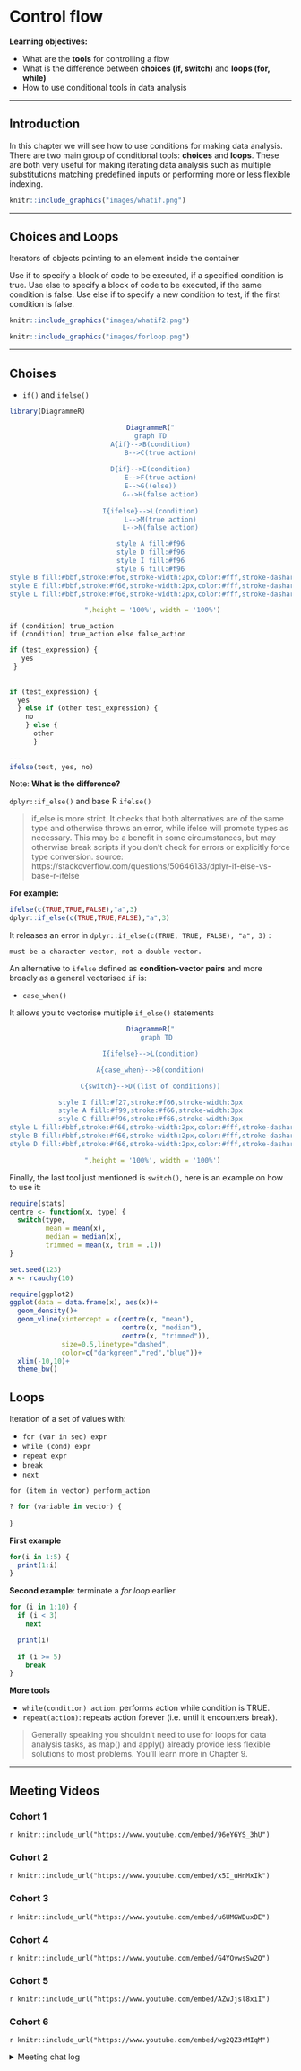 # Control flow

**Learning objectives:**

- What are the **tools** for controlling a flow
- What is the difference between **choices (if, switch)** and **loops (for, while)**
- How to use conditional tools in data analysis

---

## Introduction

In this chapter we will see how to use conditions for making data analysis.
There are two main group of conditional tools: **choices** and **loops**. These are both very useful for making iterating data analysis such as multiple substitutions matching predefined inputs or performing more or less flexible indexing.

```r
knitr::include_graphics("images/whatif.png")
```

---


## Choices and Loops

Iterators of objects pointing to an element inside the container

Use if to specify a block of code to be executed, if a specified condition is true. Use else to specify a block of code to be executed, if the same condition is false. Use else if to specify a new condition to test, if the first condition is false.

```r
knitr::include_graphics("images/whatif2.png")
```
```r
knitr::include_graphics("images/forloop.png")
```

----


## Choises

- `if()` and `ifelse()`

    
```r
library(DiagrammeR)
```
<center>
```r
DiagrammeR("
graph TD
A{if}-->B(condition)
     B-->C(true action)
     
D{if}-->E(condition)
     E-->F(true action)
E-->G((else))
     G-->H(false action)
     
I{ifelse}-->L(condition)
     L-->M(true action)
     L-->N(false action)

style A fill:#f96
style D fill:#f96
style I fill:#f96
style G fill:#f96
style B fill:#bbf,stroke:#f66,stroke-width:2px,color:#fff,stroke-dasharray: 5 5
style E fill:#bbf,stroke:#f66,stroke-width:2px,color:#fff,stroke-dasharray: 5 5
style L fill:#bbf,stroke:#f66,stroke-width:2px,color:#fff,stroke-dasharray: 5 5

 ",height = '100%', width = '100%')
```
</center>

`if (condition) true_action`
<br>
`if (condition) true_action else false_action`

```r
if (test_expression) {
   yes
 }
    
    
if (test_expression) {   
  yes
  } else if (other test_expression) {
    no
    } else {
      other
      }
    
---  
ifelse(test, yes, no)
```

Note: **What is the difference?** 

`dplyr::if_else()` and base R `ifelse()` 

>if_else is more strict. It checks that both alternatives are of the same type and otherwise throws an error, while ifelse will promote types as necessary. This may be a benefit in some circumstances, but may otherwise break scripts if you don't check for errors or explicitly force type conversion. 
source: https://stackoverflow.com/questions/50646133/dplyr-if-else-vs-base-r-ifelse

**For example:**

```r
ifelse(c(TRUE,TRUE,FALSE),"a",3)
dplyr::if_else(c(TRUE,TRUE,FALSE),"a",3)
```

It releases an error in `dplyr::if_else(c(TRUE, TRUE, FALSE), "a", 3)` :

`must be a character vector, not a double vector.`



An alternative to `ifelse` defined as **condition-vector pairs** and more broadly as a general vectorised `if` is:
    
- `case_when()` 

It allows you to vectorise multiple `if_else()` statements


<center>
```r
DiagrammeR("
   graph TD

I{ifelse}-->L(condition)

A{case_when}-->B(condition)

C{switch}-->D((list of conditions))

style I fill:#f27,stroke:#f66,stroke-width:3px
style A fill:#f99,stroke:#f66,stroke-width:3px
style C fill:#f96,stroke:#f66,stroke-width:3px
style L fill:#bbf,stroke:#f66,stroke-width:2px,color:#fff,stroke-dasharray: 5 5
style B fill:#bbf,stroke:#f66,stroke-width:2px,color:#fff,stroke-dasharray: 5 5
style D fill:#bbf,stroke:#f66,stroke-width:2px,color:#fff,stroke-dasharray: 5 5

 ",height = '100%', width = '100%')
```
</center>

Finally, the last tool just mentioned is `switch()`, here is an example on how to use it:

```r
require(stats)
centre <- function(x, type) {
  switch(type,
         mean = mean(x),
         median = median(x),
         trimmed = mean(x, trim = .1))
}

set.seed(123)
x <- rcauchy(10)

require(ggplot2)
ggplot(data = data.frame(x), aes(x))+
  geom_density()+
  geom_vline(xintercept = c(centre(x, "mean"),
                            centre(x, "median"),
                            centre(x, "trimmed")),
             size=0.5,linetype="dashed",
             color=c("darkgreen","red","blue"))+
  xlim(-10,10)+
  theme_bw()
```


## Loops

Iteration of a set of values with:

- `for (var in seq) expr`
- `while (cond) expr`
- `repeat expr`
- `break`
- `next`


`for (item in vector) perform_action`

```r
? for (variable in vector) {
  
}
```

**First example**
```r
for(i in 1:5) {
  print(1:i)
}
```


**Second example**: terminate a *for loop* earlier
```r
for (i in 1:10) {
  if (i < 3) 
    next

  print(i)
  
  if (i >= 5)
    break
}
```


**More tools**

- `while(condition) action`: performs action while condition is TRUE.
- `repeat(action)`: repeats action forever (i.e. until it encounters break).

>Generally speaking you shouldn’t need to use for loops for data analysis tasks, as map() and apply() already provide less flexible solutions to most problems. You’ll learn more in Chapter 9.

---




## Meeting Videos

### Cohort 1

`r knitr::include_url("https://www.youtube.com/embed/96eY6YS_3hU")`

### Cohort 2

`r knitr::include_url("https://www.youtube.com/embed/x5I_uHnMxIk")`

### Cohort 3

`r knitr::include_url("https://www.youtube.com/embed/u6UMGWDuxDE")`

### Cohort 4

`r knitr::include_url("https://www.youtube.com/embed/G4YOvwsSw2Q")`

### Cohort 5

`r knitr::include_url("https://www.youtube.com/embed/AZwJjsl8xiI")`

### Cohort 6

`r knitr::include_url("https://www.youtube.com/embed/wg2QZ3rMIqM")`

<details>
<summary> Meeting chat log </summary>

```
00:16:34	Federica Gazzelloni:	https://github.com/r4ds/bookclub-Advanced_R
00:22:28	Federica Gazzelloni:	https://stackoverflow.com/questions/50646133/dplyr-if-else-vs-base-r-ifelse
00:26:20	Trevin:	case_when() is great, makes it easy to read
00:54:01	Trevin:	out[I, ]
00:54:14	Trevin:	out[i, ]
00:55:03	Trevin:	I think you have to specify number of rows and columns before..
00:55:30	Trevin:	iterations = 10
 variables = 2

 output <- matrix(ncol=variables, nrow=iterations)
00:55:43	Trevin:	https://stackoverflow.com/questions/13442461/populating-a-data-frame-in-r-in-a-loop
```
</details>
